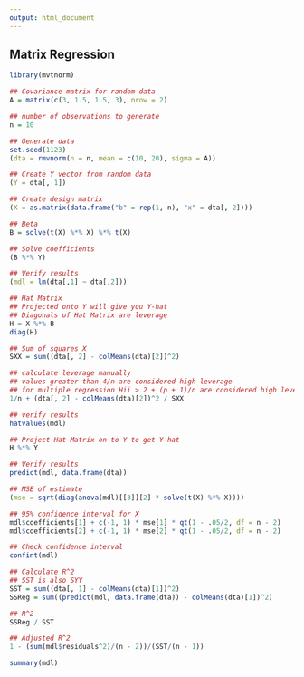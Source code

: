 ```yaml
---
output: html_document
---
```


## **Matrix Regression**


```r

library(mvtnorm)

## Covariance matrix for random data
A = matrix(c(3, 1.5, 1.5, 3), nrow = 2)

## number of observations to generate
n = 10

## Generate data
set.seed(1123)
(dta = rmvnorm(n = n, mean = c(10, 20), sigma = A))

## Create Y vector from random data
(Y = dta[, 1])

## Create design matrix
(X = as.matrix(data.frame("b" = rep(1, n), "x" = dta[, 2])))

## Beta
B = solve(t(X) %*% X) %*% t(X)

## Solve coefficients
(B %*% Y)

## Verify results
(mdl = lm(dta[,1] ~ dta[,2]))

## Hat Matrix
## Projected onto Y will give you Y-hat
## Diagonals of Hat Matrix are leverage
H = X %*% B
diag(H)

## Sum of squares X
SXX = sum((dta[, 2] - colMeans(dta)[2])^2)

## calculate leverage manually
## values greater than 4/n are considered high leverage
## for multiple regression Hii > 2 + (p + 1)/n are considered high leverage
1/n + (dta[, 2] - colMeans(dta)[2])^2 / SXX

## verify results
hatvalues(mdl)

## Project Hat Matrix on to Y to get Y-hat
H %*% Y

## Verify results
predict(mdl, data.frame(dta))

## MSE of estimate
(mse = sqrt(diag(anova(mdl)[[3]][2] * solve(t(X) %*% X))))

## 95% confidence interval for X
mdl$coefficients[1] + c(-1, 1) * mse[1] * qt(1 - .05/2, df = n - 2)
mdl$coefficients[2] + c(-1, 1) * mse[2] * qt(1 - .05/2, df = n - 2)

## Check confidence interval
confint(mdl)

## Calculate R^2
## SST is also SYY
SST = sum((dta[, 1] - colMeans(dta)[1])^2)
SSReg = sum((predict(mdl, data.frame(dta)) - colMeans(dta)[1])^2)

## R^2
SSReg / SST

## Adjusted R^2
1 - (sum(mdl$residuals^2)/(n - 2))/(SST/(n - 1))

summary(mdl)


```

